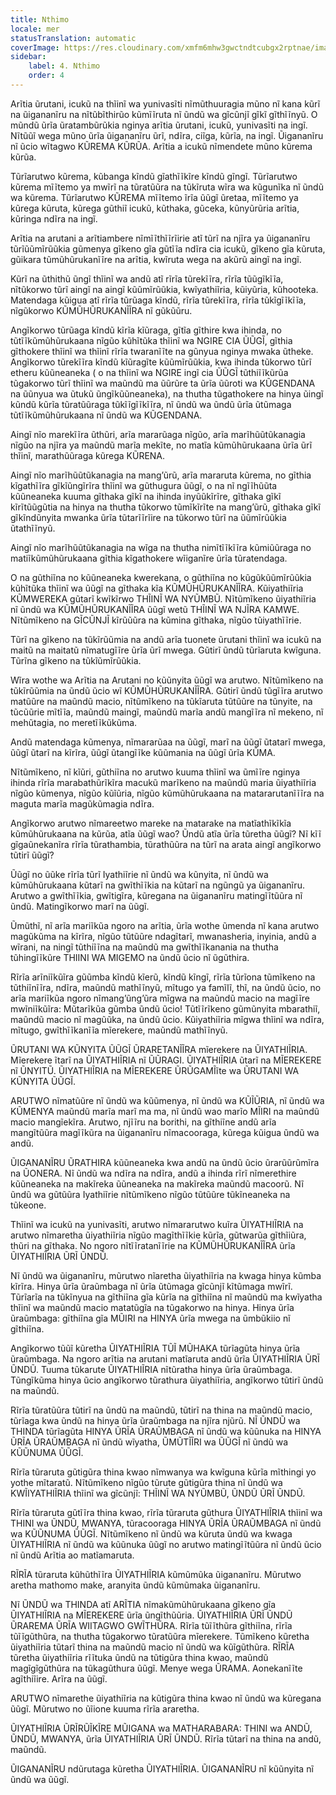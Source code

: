 ```yaml
---
title: Nthimo
locale: mer
statusTranslation: automatic
coverImage: https://res.cloudinary.com/xmfm6mhw3gwctndtcubgx2rptnae/image/upload/v1740337243/small_cover_educacion_fundamental_a051170f1c.webp
sidebar:
    label: 4. Nthimo
    order: 4
---
```

Arĩtia ũrutani, icukũ na thĩinĩ wa yunivasĩti nĩmũthuuragia mũno nĩ kana kũrĩ na ũigananĩru na nĩtũbĩthirũo kũmĩĩruta nĩ ũndũ wa gĩcũnjĩ gĩkĩ gĩthĩĩnyũ. O mũndũ ũrĩa ũratambũrũkia nginya arĩtia ũrutani, icukũ, yunivasĩti na ingĩ. Nĩtũũĩ wega mũno ũrĩa ũigananĩru ũrĩ, ndĩra, ciĩga, kũrĩa, na ingĩ. Ũigananĩru nĩ ũcio wĩtagwo KŨREMA KŨRŨA. Arĩtia a icukũ nĩmendete mũno kũrema kũrũa.

Tũrĩarutwo kũrema, kũbanga kĩndũ gĩathĩĩkĩre kĩndũ gĩngĩ. Tũrĩarutwo kũrema mĩĩtemo ya mwĩrĩ na tũratũũra na tũkĩruta wĩra wa kũgunĩka nĩ ũndũ wa kũrema. Tũrĩarutwo KŨREMA mĩĩtemo ĩrĩa ũũgĩ ũretaa, mĩĩtemo ya kũrega kũruta, kũrega gũthiĩ icukũ, kũthaka, gũceka, kũnyũrũria arĩtia, kũringa ndĩra na ingĩ.

Arĩtia na arutani a arĩtiambere nĩmĩĩthĩĩrĩirie atĩ tũrĩ na njĩra ya ũigananĩru tũrĩũũmĩrũũkia gũmenya gĩkeno gĩa gũtĩĩa ndĩra cia icukũ, gĩkeno gĩa kũruta, gũikara tũmũhũrukanĩĩre na arĩtia, kwĩruta wega na akũrũ aingĩ na ingĩ.

Kũrĩ na ũthithũ ũngĩ thĩinĩ wa andũ atĩ rĩrĩa tũrekĩĩra, rĩrĩa tũũgĩkĩĩa, nĩtũkorwo tũrĩ aingĩ na aingĩ kũũmĩrũũkia, kwĩyathiĩria, kũiyũria, kũhooteka. Matendaga kũigua atĩ rĩrĩa tũrũaga kĩndũ, rĩrĩa tũrekĩĩra, rĩrĩa tũkĩgĩĩkĩĩa, nĩgũkorwo KŨMŨHŨRUKANĨĨRA nĩ gũkũũru.

Angĩkorwo tũrũaga kĩndũ kĩrĩa kĩũraga, gĩtĩa gĩthire kwa ihinda, no tũtĩĩkũmũhũrukaana nĩgũo kũhĩtũka thĩinĩ wa NGIRE CIA ŨŨGĨ, gĩthia gĩthokere thĩinĩ wa thĩinĩ rĩrĩa twaranĩĩte na gũnyua nginya mwaka ũtheke. Angĩkorwo tũrekĩĩra kĩndũ kĩũragĩte kũũmĩrũũkia, kwa ihinda tũkorwo tũrĩ etheru kũũneaneka ( o na thĩinĩ wa NGIRE ingĩ cia ŨŨGĨ tũthiĩĩkũrũa tũgakorwo tũrĩ thĩinĩ wa maũndũ ma ũũrũre ta ũrĩa ũũroti wa KŨGENDANA na ũũnyua wa ũtukũ ũngĩkũũneaneka), na thutha tũgathokere na hinya ũingĩ kũndũ kũrĩa tũratũũraga tũkĩĩgĩĩkĩĩra, nĩ ũndũ wa ũndũ ũrĩa ũtũmaga tũtĩĩkũmũhũrukaana nĩ ũndũ wa KŨGENDANA.

Aingĩ nĩo marekĩĩra ũthũri, arĩa mararũaga nĩgũo, arĩa marĩhũũtũkanagia nĩgũo na njĩra ya maũndũ marĩa mekĩte, no matĩa kũmũhũrukaana ũrĩa ũrĩ thĩinĩ, marathũũraga kũrega KŨRENA.

Aingĩ nĩo marĩhũũtũkanagia na mang’ũrũ, arĩa mararuta kũrema, no gĩthia kĩgathĩĩra gĩkĩũngĩrĩra thĩinĩ wa gũthugura ũũgĩ, o na nĩ ngĩĩhũũta kũũneaneka kuuma gĩthaka gĩkĩ na ihinda inyũũkĩrĩre, gĩthaka gĩkĩ kĩrĩtũũgũtia na hinya na thutha tũkorwo tũmĩkĩrĩte na mang’ũrũ, gĩthaka gĩkĩ gĩkĩndũnyita mwanka ũrĩa tũtarĩĩrĩire na tũkorwo tũrĩ na ũũmĩrũũkia ũtathĩĩnyũ.

Aingĩ nĩo marĩhũũtũkanagia na wĩga na thutha nimĩtĩĩkĩĩra kũmiũũraga no matiĩkũmũhũrukaana gĩthia kĩgathokere wĩiganĩre ũrĩa tũratendaga.

O na gũthiĩna no kũũneaneka kwerekana, o gũthiĩna no kũgũkũũmĩrũũkia kũhĩtũka thĩinĩ wa ũũgĩ na gĩthaka kĩa KŨMŨHŨRUKANĨĨRA. Kũiyathiĩria KŨMWEREKA gũtarĩ kwĩkĩrwo THĨINĨ WA NYŨMBŨ. Nĩtũmĩkeno ũiyathiĩria nĩ ũndũ wa KŨMŨHŨRUKANĨĨRA ũũgĩ wetũ THĨINĨ WA NJĨRA KAMWE. Nĩtũmĩkeno na GĨCŨNJĨ kĩrũũũra na kũmina gĩthaka, nĩgũo tũiyathĩĩrie.

Tũrĩ na gĩkeno na tũkĩrũũmia na andũ arĩa tuonete ũrutani thĩinĩ wa icukũ na maitũ na maitatũ nĩmatugĩĩre ũrĩa ũrĩ mwega. Gũtirĩ ũndũ tũrĩaruta kwĩguna. Tũrĩna gĩkeno na tũkĩũmĩrũũkia.

Wĩra wothe wa Arĩtia na Arutani no kũũnyita ũũgĩ wa arutwo. Nĩtũmĩkeno na tũkĩrũũmia na ũndũ ũcio wĩ KŨMŨHŨRUKANĨĨRA. Gũtirĩ ũndũ tũgĩĩra arutwo matũũre na maũndũ macio, nĩtũmĩkeno na tũkĩaruta tũtũũre na tũnyite, na tũcũũrie mĩtĩĩa, maũndũ maingĩ, maũndũ marĩa andũ mangĩĩra nĩ mekeno, nĩ mehũtagia, no meretĩĩkũkũma.

Andũ matendaga kũmenya, nĩmararũaa na ũũgĩ, marĩ na ũũgĩ ũtatarĩ mwega, ũũgĩ ũtarĩ na kĩrĩra, ũũgĩ ũtangĩĩke kũũmania na ũũgĩ ũrĩa KŨMA.

Nĩtũmĩkeno, nĩ kĩũri, gũthiĩna no arutwo kuuma thĩinĩ wa ũmĩĩre nginya ihinda rĩrĩa marabathũrĩkĩra macukũ marĩkeno na maũndũ maria ũiyathiĩria nĩgũo kũmenya, nĩgũo kũĩũria, nĩgũo kũmũhũrukaana na matararutanĩĩĩra na maguta marĩa magũkũmagia ndĩra.

Angĩkorwo arutwo nĩmareetwo mareke na matarake na matĩathĩkĩkĩa kũmũhũrukaana na kũrũa, atĩa ũũgĩ wao? Ũndũ atĩa ũrĩa tũretha ũũgĩ? Nĩ kĩĩ gĩgaũnekanĩra rĩrĩa tũrathambia, tũrathũũra na tũrĩ na arata aingĩ angĩkorwo tũtirĩ ũũgĩ?

Ũũgĩ no ũũke rĩrĩa tũrĩ Iyathiĩrie nĩ ũndũ wa kũnyita, nĩ ũndũ wa kũmũhũrukaana kũtarĩ na gwĩthĩĩkia na kũtarĩ na ngũngũ ya ũigananĩru. Arutwo a gwĩthĩĩkia, gwĩtigĩra, kũregana na ũigananĩru matingĩĩtũũra nĩ ũndũ. Matingĩkorwo marĩ na ũũgĩ.

Ũmũthĩ, nĩ arĩa mariĩkũa ngoro na arĩtia, ũrĩa wothe ũmenda nĩ kana arutwo magũkũma na kĩrĩra, nĩgũo tũtũũre ndagĩtarĩ, mwanasheria, inyinia, andũ a wĩrani, na ningĩ tũthiĩĩna na maũndũ ma gwĩthĩĩkanania na thutha tũhingĩĩkũre THIINI WA MIGEMO na ũndũ ũcio nĩ ũgũthira.

Rĩrĩa arĩniĩkũĩra gũũmba kĩndũ kĩerũ, kĩndũ kĩngĩ, rĩrĩa tũrĩona tũmĩkeno na tũthiĩnĩĩra, ndĩra, maũndũ mathĩĩnyũ, mĩtugo ya famĩlĩ, thĩ, na ũndũ ũcio, no arĩa mariĩkũa ngoro nĩmang’ũng’ũra mĩgwa na maũndũ macio na magĩĩre mwĩniĩkũĩra: Mũtarĩkũa gũmba ũndũ ũcio! Tũtĩĩrĩkeno gũmũnyita mbarathiĩ, maũndũ macio nĩ magũũka, na ũndũ ũcio. Kũiyathiĩria mĩgwa thĩinĩ wa ndĩra, mĩtugo, gwĩthĩĩkanĩĩa mĩerekere, maũndũ mathĩĩnyũ.

ŨRUTANI WA KŨNYITA ŨŨGĨ ŨRARETANĨĨRA mĩerekere na ŨIYATHIĨRIA. Mĩerekere ĩtarĩ na ŨIYATHIĨRIA nĩ ŨŨRAGI. ŨIYATHIĨRIA ũtarĩ na MĨEREKERE nĩ ŨNYITŨ. ŨIYATHIĨRIA na MĨEREKERE ŨRŨGAMĨĩte wa ŨRUTANI WA KŨNYITA ŨŨGĨ.

ARUTWO nĩmatũũre nĩ ũndũ wa kũũmenya, nĩ ũndũ wa KŨĨŨRIA, nĩ ũndũ wa KŨMENYA maũndũ marĩa marĩ ma ma, nĩ ũndũ wao marĩo MĨIRI na maũndũ macio mangĩekĩra. Arutwo, njĩĩru na borithi, na gĩthiĩne andũ arĩa mangĩtũũra magĩĩkũra na ũigananĩru nĩmacooraga, kũrega kũigua ũndũ wa andũ.

ŨIGANANĨRU ŨRATHIRA kũũneaneka kwa andũ na ũndũ ũcio ũrarũũrũmĩra na ŨONERA. Nĩ ũndũ wa ndĩra na ndĩra, andũ a ihinda rĩrĩ nĩmerethire kũũneaneka na makĩreka ũũneaneka na makĩreka maũndũ macoorũ. Nĩ ũndũ wa gũtũũra Iyathiĩrie nĩtũmĩkeno nĩgũo tũtũũre tũkĩneaneka na tũkeone.

Thĩinĩ wa icukũ na yunivasĩti, arutwo nĩmararutwo kuĩra ŨIYATHIĨRIA na arutwo nĩmaretha ũiyathiĩria nĩgũo magĩthĩĩkie kũrĩa, gũtwarũa gĩthĩiũra, thũri na gĩthaka. No ngoro nĩtĩĩratanĩĩrie na KŨMŨHŨRUKANĨĨRA ũrĩa ŨIYATHIĨRIA ŨRĨ ŨNDŨ.

Nĩ ũndũ wa ũigananĩru, mũrutwo nĩaretha ũiyathiĩria na kwaga hinya kũmba kĩrĩra. Hinya ũrĩa ũraũmbaga nĩ ũrĩa ũtũmaga gĩcũnjĩ kĩtũmaga mwĩrĩ. Tũrĩarĩa na tũkĩnyua na gĩthiĩna gĩa kũrĩa na gĩthiĩna nĩ maũndũ ma kwĩyatha thĩinĩ wa maũndũ macio matatũgĩa na tũgakorwo na hinya. Hinya ũrĩa ũraũmbaga: gĩthiĩna gĩa MŨIRI na HINYA ũrĩa mwega na ũmbũkiio nĩ gĩthiĩna.

Angĩkorwo tũũĩ kũretha ŨIYATHIĨRIA TŨĨ MŨHAKA tũrĩagũta hinya ũrĩa ũraũmbaga. Na ngoro arĩtia na arutani matĩaruta andũ ũrĩa ŨIYATHIĨRIA ŨRĨ ŨNDŨ. Tuuma tũkarute ŨIYATHIĨRIA nĩtũratha hinya ũrĩa ũraũmbaga. Tũngĩkũma hinya ũcio angĩkorwo tũrathura ũiyathiĩria, angĩkorwo tũtirĩ ũndũ na maũndũ.

Rĩrĩa tũratũũra tũtirĩ na ũndũ na maũndũ, tũtirĩ na thina na maũndũ macio, tũrĩaga kwa ũndũ na hinya ũrĩa ũraũmbaga na njĩra njũrũ. NĨ ŨNDŨ wa THINDA tũrĩagũta HINYA ŨRĨA ŨRAŨMBAGA nĩ ũndũ wa kũũnuka na HINYA ŨRĨA ŨRAŨMBAGA nĩ ũndũ wĩyatha, ŨMŨTĨĨRI wa ŨŨGĨ nĩ ũndũ wa KŨŨNUMA ŨŨGĨ.

Rĩrĩa tũraruta gũtigũra thina kwao nĩmwanya wa kwĩguna kũrĩa mĩthingi yo yothe mĩtaratũ. Nĩtũmĩkeno nĩgũo tũrute gũtigũra thina nĩ ũndũ wa KWĨIYATHIĨRIA thĩinĩ wa gĩcũnjĩ: THĨINĨ WA NYŨMBŨ, ŨNDŨ ŨRĨ ŨNDŨ.

Rĩrĩa tũraruta gũtĩĩra thina kwao, rĩrĩa tũraruta gũthura ŨIYATHIĨRIA thĩinĩ wa THINI wa ŨNDŨ, MWANYA, tũracooraga HINYA ŨRĨA ŨRAŨMBAGA nĩ ũndũ wa KŨŨNUMA ŨŨGĨ. Nĩtũmĩkeno nĩ ũndũ wa kũruta ũndũ wa kwaga ŨIYATHIĨRIA nĩ ũndũ wa kũũnuka ũũgĩ no arutwo matingĩĩtũũra nĩ ũndũ ũcio nĩ ũndũ Arĩtia ao matĩamaruta.

RĨRĨA tũraruta kũhũthĩĩra ŨIYATHIĨRIA kũmũmũka ũigananĩru. Mũrutwo aretha mathomo make, aranyita ũndũ kũmũmaka ũigananĩru.

Nĩ ŨNDŨ wa THINDA atĩ ARĨTIA nĩmakũmũhũrukaana gĩkeno gĩa ŨIYATHIĨRIA na MĨEREKERE ũrĩa ũngĩthũũria. ŨIYATHIĨRIA ŨRĨ ŨNDŨ ŨRAREMA ŨRĨA WIITAGWO GWĨTHŨRA. Rĩrĩa tũĩĩthũra gĩthiĩna, rĩrĩa tũĩĩgũthũra, na thutha tũgakorwo tũratũũra mĩerekere.
Tũmĩkeno kũretha ũiyathiĩria tũtarĩ thina na maũndũ macio nĩ ũndũ wa kũĩgũthũra. RĨRĨA tũretha ũiyathiĩria rĩĩtuka ũndũ na tũtigũra thina kwao, maũndũ magĩgĩgũthũra na tũkagũthura ũũgĩ. Menye wega ŨRAMA. Aonekanĩĩte agĩthiĩire. Arĩra na ũũgĩ.

ARUTWO nĩmarethe ũiyathiĩria na kũtigũra thina kwao nĩ ũndũ wa kũregana ũũgĩ. Mũrutwo no ũĩione kuuma rĩrĩa araretha.

ŨIYATHIĨRIA ŨRĨRŨĨKĨRE MŨIGANA wa MATHARABARA: THINI wa ANDŨ, ŨNDŨ, MWANYA, ũrĩa ŨIYATHIĨRIA ŨRĨ ŨNDŨ. Rĩrĩa tũtarĩ na thina na andũ, maũndũ.

ŨIGANANĨRU ndũrutaga kũretha ŨIYATHIĨRIA. ŨIGANANĨRU nĩ kũũnyita nĩ ũndũ wa ũũgĩ.

